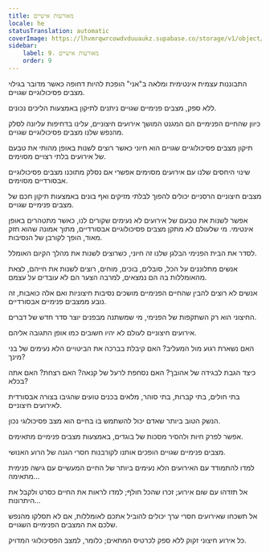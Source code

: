 ```yaml
---
title: מאורעות אישיים
locale: he
statusTranslation: automatic
coverImage: https://lhvmrqwrcowdvduuaukz.supabase.co/storage/v1/object/public/strapi-uploads/small_cover-tratado-de-psicologia-revolucionaria.webp-5e15e1cec4e0ebebcde5d7fc7565d8fd.webp
sidebar:
    label: 9. מאורעות אישיים
    order: 9
---
```

התבוננות עצמית אינטימית ומלאה ב"אני" הופכת להיות דחופה כאשר מדובר בגילוי מצבים פסיכולוגיים שגויים.

ללא ספק, מצבים פנימיים שגויים ניתנים לתיקון באמצעות הליכים נכונים.

כיוון שהחיים הפנימיים הם המגנט המושך אירועים חיצוניים, עלינו בדחיפות עליונה לסלק מהנפש שלנו מצבים פסיכולוגיים שגויים.

תיקון מצבים פסיכולוגיים שגויים הוא חיוני כאשר רוצים לשנות באופן מהותי את טבעם של אירועים בלתי רצויים מסוימים.

שינוי היחסים שלנו עם אירועים מסוימים אפשרי אם נסלק מתוכנו מצבים פסיכולוגיים אבסורדיים מסוימים.

מצבים חיצוניים הרסניים יכולים להפוך לבלתי מזיקים ואף בונים באמצעות תיקון חכם של מצבים פנימיים שגויים.

אפשר לשנות את טבעם של אירועים לא נעימים שקורים לנו, כאשר מתטהרים באופן אינטימי. מי שלעולם לא מתקן מצבים פסיכולוגיים אבסורדיים, מתוך אמונה שהוא חזק מאוד, הופך לקורבן של הנסיבות.

לסדר את הבית הפנימי הבלגן שלנו זה חיוני, כשרוצים לשנות את מהלך הקיום האומלל.

אנשים מתלוננים על הכל, סובלים, בוכים, מוחים, רוצים לשנות את חייהם, לצאת מהאומללות בה הם נמצאים, למרבה הצער הם לא עובדים על עצמם.

אנשים לא רוצים להבין שהחיים הפנימיים מושכים נסיבות חיצוניות ואם אלה כואבות, זה נובע ממצבים פנימיים אבסורדיים.

החיצוני הוא רק השתקפות של הפנימי, מי שמשתנה מבפנים יוצר סדר חדש של דברים.

אירועים חיצוניים לעולם לא יהיו חשובים כמו אופן התגובה אליהם.

האם נשארת רגוע מול המעליב? האם קיבלת בברכה את הביטויים הלא נעימים של בני מינך?

כיצד הגבת לבגידה של אהובך? האם נסחפת לרעל של קנאה? האם רצחת? האם אתה בכלא?

בתי חולים, בתי קברות, בתי סוהר, מלאים בכנים טועים שהגיבו בצורה אבסורדית לאירועים חיצוניים.

הנשק הטוב ביותר שאדם יכול להשתמש בו בחיים הוא מצב פסיכולוגי נכון.

אפשר לפרק חיות ולהסיר מסכות של בוגדים, באמצעות מצבים פנימיים מתאימים.

מצבים פנימיים שגויים הופכים אותנו לקורבנות חסרי הגנה של הרוע האנושי.

למדו להתמודד עם האירועים הלא נעימים ביותר של החיים המעשיים עם גישה פנימית מתאימה...

אל תזדהו עם שום אירוע; זכרו שהכל חולף; למדו לראות את החיים כסרט ולקבל את היתרונות...

אל תשכחו שאירועים חסרי ערך יכולים להוביל אתכם לאומללות, אם לא תסלקו מהנפש שלכם את המצבים הפנימיים השגויים.

כל אירוע חיצוני זקוק ללא ספק לכרטיס המתאים; כלומר, למצב הפסיכולוגי המדויק.


